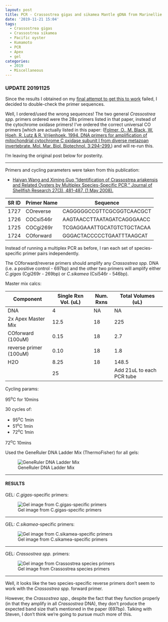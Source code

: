 ```yaml
---
layout: post
title: PCR - Crassostrea gigas and sikamea Mantle gDNA from Marinellie Shellfish Company - No Multiplex
date: '2019-11-21 15:04'
tags:
  - Crassostrea gigas
  - Crassostrea sikamea
  - Pacific oyster
  - Kumamoto
  - PCR
  - Apex
  - gel
categories:
  - 2019
  - Miscellaneous
---
```


### UPDATE 20191125

Since the results I obtained on my [final attempt to get this to work](https://robertslab.github.io/sams-notebook/2019/11/21/PCR-Crassostrea-gigas-and-sikamea-Mantle-gDNA-from-Marinellie-Shellfish-Company-No-Multiplex.html) failed, I decided to double-check the primer sequences.

Well, I ordered/used the wrong sequences! The two general _Crassostrea spp._ primers ordered were the 28s primers listed in that paper, instead of the cytochrome oxidase primers! I've ordered the correct universal CO primers [which are actually listed in this paper: ([Folmer, O., M. Black, W. Hoeh, R. Lutz & R. Vrijenhoek. 1994. DNA
primers for amplification of mitochondrial cytochrome C oxidase
subunit I from diverse metazoan invertebrate. Mol. Mar. Biol.
Biotechnol. 3:294–299.](https://www.researchgate.net/publication/15316743_DNA_primers_for_amplification_of_mitochondrial_Cytochrome_C_oxidase_subunit_I_from_diverse_metazoan_invertebrates)) and will re-run this.

I'm leaving the original post below for posterity.

---

Primers and cycling parameters were taken from this publication:

- [Haiyan Wang and Ximing Guo "Identification of Crassostrea ariakensis and Related Oysters by Multiplex Species-Specific PCR," Journal of Shellfish Research 27(3), 481-487, (1 May 2008).](https://www.researchgate.net/profile/Ximing_Guo/publication/259643859_Identification_of_Crassostrea_ariakensis_and_related_oysters_by_multiplex_species-specific_PCR/links/55c79eb708aeb9756746e35e/Identification-of-Crassostrea-ariakensis-and-related-oysters-by-multiplex-species-specific-PCR.pdf)

| SR ID | Primer Name | Sequence                   |
|-------|-------------|----------------------------|
| 1727  | COreverse   | CAGGGGGCCGTTCGCGGTCAACGCT  |
| 1726  | COCsi546r   | AAGTAACCTTAATAGATCAGGGAACC |
| 1725  | COCgi269r   | TCGAGGAAATTGCATGTCTGCTACAA |
| 1724  | COforward   | GGGACTACCCCCTGAATTTAAGCAT  |

Instead of running a multiplex PCR as before, I ran each set of species-specific primer pairs independently.

The COforward/reverse primers should amplify any _Crassostrea spp._ DNA (i.e. a positive control - 697bp) and the other two primers will amplify either _C.gigas_ (Cgi269r - 269bp) or _C.sikamea_ (Csi546r - 546bp).

Master mix calcs:

| Component              | Single Rxn Vol. (uL) | Num. Rxns | Total Volumes (uL)        |
|------------------------|----------------------|-----------|---------------------------|
| DNA                    | 4                    | NA        | NA                        |
| 2x Apex Master Mix | 12.5                 | 18        | 225                       |
| COforward (100uM)              | 0.15                 | 18        | 2.7                       |
| reverse primer (100uM)           | 0.10                 | 18        | 1.8                       |
| H2O                    | 8.25                    | 18        | 148.5                       |
|                        | 25                   |           | Add 21uL to each PCR tube |


Cycling params:

95<sup>o</sup>C for 10mins

30 cycles of:

- 95<sup>o</sup>C 1min
- 51<sup>o</sup>C 1min
- 72<sup>o</sup>C 1min

72<sup>o</sup>C 10mins


Used the GeneRuler DNA Ladder Mix (ThermoFisher) for all gels:

![GeneRuler DNA Ladder Mix](https://github.com/RobertsLab/resources/blob/master/protocols/Commercial_Protocols/ThermoFisher_OgeneRuler_DNA_Ladder_Mix_F100439.jpg?raw=true)

---

#### RESULTS

GEL: _C.gigas_-specific primers:

![Gel image from C.gigas-specific primers](https://github.com/RobertsLab/sams-notebook/blob/master/images/20191121_gel_Cgigas_primers.jpg?raw=true)

---

GEL: _C.sikamea_-specific primers:

![Gel image from C.sikamea-specific primers](https://github.com/RobertsLab/sams-notebook/blob/master/images/20191121_gel_Csikamea_primers.jpg?raw=true)

---

GEL: _Crassostrea spp._ primers:

![Gel image from Crassostrea species primers](https://github.com/RobertsLab/sams-notebook/blob/master/images/20191121_gel_Crassostrea.sp_primers.jpg?raw=true)

---

Well, it looks like the two species-specific reverse primers don't seem to work with the _Crassostrea spp._ forward primer.

However, the _Crassostrea spp._, despite the fact that they function properly (in that they amplify in all _Crassostrea_ DNA), they don't produce the expected band size that's mentioned in the paper (697bp). Talking with Steven, I don't think we're going to pursue much more of this.
